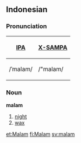 ==Indonesian==
===Pronunciation===
{| border=1 cellpadding=5
! [[w:IPA|IPA]] !! [[w:X-SAMPA|X-SAMPA]]
|-
| /ˈmalam/ || /"malam/
|}

===Noun===
'''malam'''
#[[night]]
#[[wax]]

[[et:Malam]]
[[fi:Malam]]
[[sv:malam]]